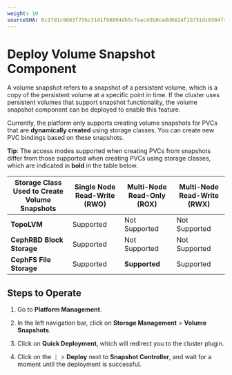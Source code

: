 ```yaml
---
weight: 10
sourceSHA: 6c27d1c9663f73bc3141f98894db5cfeac43b0cedd0414f1b731dc0304f4e4ed
---
```


# Deploy Volume Snapshot Component

A volume snapshot refers to a snapshot of a persistent volume, which is a copy of the persistent volume at a specific point in time. If the cluster uses persistent volumes that support snapshot functionality, the volume snapshot component can be deployed to enable this feature.

Currently, the platform only supports creating volume snapshots for PVCs that are **dynamically created** using storage classes. You can create new PVC bindings based on these snapshots.

**Tip**: The access modes supported when creating PVCs from snapshots differ from those supported when creating PVCs using storage classes, which are indicated in **bold** in the table below.

| Storage Class Used to Create Volume Snapshots | Single Node Read-Write (RWO) | Multi-Node Read-Only (ROX) | Multi-Node Read-Write (RWX) |
| ------------------------------- | ---------- | ---------- | ---------- |
| **TopoLVM**                     | Supported  | Not Supported | Not Supported |
| **CephRBD Block Storage**       | Supported  | Not Supported | Not Supported |
| **CephFS File Storage**         | Supported  | **Supported** | Supported  |

## Steps to Operate

1. Go to **Platform Management**.

2. In the left navigation bar, click on **Storage Management** > **Volume Snapshots**.

3. Click on **Quick Deployment**, which will redirect you to the cluster plugin.

4. Click on the ⋮ > **Deploy** next to **Snapshot Controller**, and wait for a moment until the deployment is successful.
